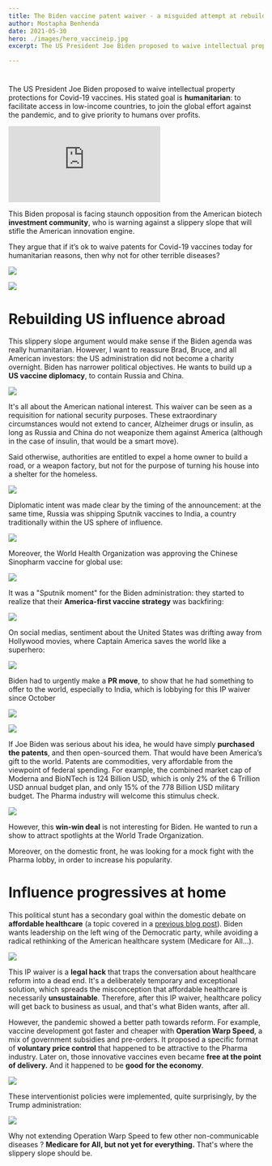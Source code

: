 ```yaml
---
title: The Biden vaccine patent waiver - a misguided attempt at rebuilding US influence abroad, and influence progressives at home
author: Mostapha Benhenda
date: 2021-05-30
hero: ./images/hero_vaccineip.jpg
excerpt: The US President Joe Biden proposed to waive intellectual property protections for Covid-19 vaccines. 

---
```





# 

  

The US President Joe Biden proposed to waive intellectual property protections for Covid-19 vaccines. His stated goal is **humanitarian**: to facilitate access in low-income countries, to join the global effort against the pandemic, and to give priority to humans over profits.

  <iframe style="margin:0 auto;" src="https://www.youtube.com/embed/6YgpHdCjIrQ" frameborder="0" allow="accelerometer; autoplay; encrypted-media; gyroscope; picture-in-picture" allowfullscreen></iframe>


This Biden proposal is facing staunch opposition from the American biotech **investment community**, who is warning against a slippery slope that will stifle the American innovation engine.

They argue that if it’s ok to waive patents for Covid-19 vaccines today for humanitarian reasons, then why not for other terrible diseases?

  

![](https://paper-attachments.dropbox.com/s_6345F824736B6EAC53154F1015994E938E705951A583CD8EB23A164B39D29FF0_1622122872268_file.jpeg)

  

  

![](https://paper-attachments.dropbox.com/s_6345F824736B6EAC53154F1015994E938E705951A583CD8EB23A164B39D29FF0_1622122591778_file.jpeg)

  

  

  

# Rebuilding US influence abroad

  

This slippery slope argument would make sense if the Biden agenda was really humanitarian. However, I want to reassure Brad, Bruce, and all American investors: the US administration did not become a charity overnight. Biden has narrower political objectives. He wants to build up a **US vaccine diplomacy**, to contain Russia and China.

![](https://paper-attachments.dropbox.com/s_6345F824736B6EAC53154F1015994E938E705951A583CD8EB23A164B39D29FF0_1622402273139_biden.webp)

  

It's all about the American national interest. This waiver can be seen as a requisition for national security purposes. These extraordinary circumstances would not extend to cancer, Alzheimer drugs or insulin, as long as Russia and China do not weaponize them against America  (although in the case of insulin, that would be a smart move).

Said otherwise, authorities are entitled to expel a home owner to build a road, or a weapon factory, but not for the purpose of turning his house into a shelter for the homeless.

  

![](https://paper-attachments.dropbox.com/s_6345F824736B6EAC53154F1015994E938E705951A583CD8EB23A164B39D29FF0_1622147523104_file.jpeg)

  

Diplomatic intent was made clear by the timing of the announcement: at the same time, Russia was shipping Sputnik vaccines to India, a country traditionally within the US sphere of influence.

![](https://paper-attachments.dropbox.com/s_6345F824736B6EAC53154F1015994E938E705951A583CD8EB23A164B39D29FF0_1622123301447_file.jpeg)

  

Moreover, the World Health Organization was approving the Chinese Sinopharm vaccine for global use:

![](https://paper-attachments.dropbox.com/s_6345F824736B6EAC53154F1015994E938E705951A583CD8EB23A164B39D29FF0_1622123451520_file.jpeg)

It was a  "Sputnik moment" for the Biden administration: they started to realize that their **America-first vaccine strategy** was backfiring:

  

![](https://paper-attachments.dropbox.com/s_6345F824736B6EAC53154F1015994E938E705951A583CD8EB23A164B39D29FF0_1622152192011_file.jpeg)

On social medias, sentiment about the United States was drifting away from Hollywood movies, where Captain America saves the world like a superhero:

![](https://paper-attachments.dropbox.com/s_6345F824736B6EAC53154F1015994E938E705951A583CD8EB23A164B39D29FF0_1622153221543_file.jpeg)

  

Biden had to urgently make a **PR move**, to show that he had something to offer to the world, especially to India, which is lobbying for this IP waiver since October

![](https://paper-attachments.dropbox.com/s_6345F824736B6EAC53154F1015994E938E705951A583CD8EB23A164B39D29FF0_1622122634920_file.jpeg)

  

![](https://paper-attachments.dropbox.com/s_6345F824736B6EAC53154F1015994E938E705951A583CD8EB23A164B39D29FF0_1622364475229_file.jpeg)

  

  

If Joe Biden was serious about his idea, he would have simply **purchased the patents**, and then open-sourced them. That would have been America’s gift to the world. Patents are commodities, very affordable from the viewpoint of federal spending. For example, the combined market cap of Moderna and BioNTech is 124 Billion USD, which is only 2% of the 6 Trillion USD annual budget plan, and only 15% of the 778 Billion USD military budget. The Pharma industry will welcome this stimulus check.

![](https://paper-attachments.dropbox.com/s_6345F824736B6EAC53154F1015994E938E705951A583CD8EB23A164B39D29FF0_1622393188675_file.jpeg)

  

However, this **win-win deal** is not interesting for Biden. He wanted to run a show to attract spotlights at the World Trade Organization.

Moreover, on the domestic front, he was looking for a mock fight with the Pharma lobby, in order to increase his popularity.

# Influence progressives at home

  

This political stunt has a secondary goal within the domestic debate on **affordable healthcare**  (a topic covered in a [previous blog post](https://melwy.com/blog/price-control-is-an-opportunity-for-a-new-drug-deal-reply-to-bruce-booth)). Biden wants leadership on the left wing of the Democratic party, while avoiding a radical rethinking of the American healthcare system  (Medicare for All…).

![](https://paper-attachments.dropbox.com/s_6345F824736B6EAC53154F1015994E938E705951A583CD8EB23A164B39D29FF0_1622372652781_file.jpeg)

This IP waiver is a **legal hack** that traps the conversation about healthcare reform into a dead end. It's a deliberately temporary and exceptional solution, which spreads the misconception that affordable healthcare is necessarily **unsustainable**. Therefore, after this IP waiver, healthcare policy will get back to business as usual, and that's what Biden wants, after all.

However, the pandemic showed a better path towards reform. For example, vaccine development got faster and cheaper with **Operation Warp Speed**, a mix of government subsidies and pre-orders. It proposed a specific format of **voluntary price control** that happened to be attractive to the Pharma industry. Later on, those innovative vaccines even became **free at the point of delivery.** And it happened to be **good for the economy**.

![](https://paper-attachments.dropbox.com/s_6345F824736B6EAC53154F1015994E938E705951A583CD8EB23A164B39D29FF0_1622367266057_file.jpeg)

  

These interventionist policies were implemented, quite surprisingly, by the Trump administration:

![](https://paper-attachments.dropbox.com/s_6345F824736B6EAC53154F1015994E938E705951A583CD8EB23A164B39D29FF0_1622371310624_file.jpeg)

  

Why not extending Operation Warp Speed to few other non-communicable diseases ? **Medicare for All, but not yet for everything.** That's where the slippery slope should be.
